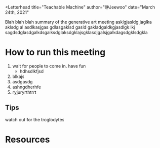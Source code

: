 
<Letterhead
title="Teachable Machine"
author="@Jeewoo"
date="March 24th, 2021"
>

<YouTubeEmbed embedId="Q1_EyEhEu4o" />

Blah blah blah summary of the generative art meeting asklgjasldg jaglka aklsdg al asdlkasjgas gdlasgaklsd gasld gakladgaldkgjasdlgk lkj
sagdsdglasdgalkdsgalksdglaksdgklajsgklasdjgalsjgalkdagsdgklsdgkla

# How to run this meeting

1. wait for people to come in. have fun
    - hdhsdlkfjsd
2. blkajs 
3. asdgasdg
4. ashngdherhfe
5. ryjuryrthtrrt

## Tips

watch out for the troglodytes

# Resources

</Letterhead>
<Footer />